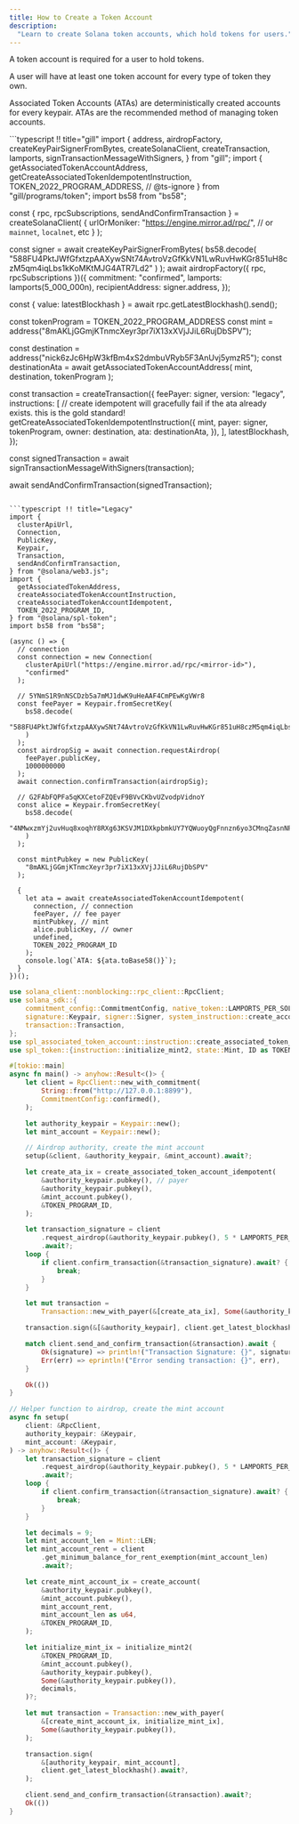 ```yaml
---
title: How to Create a Token Account
description:
  "Learn to create Solana token accounts, which hold tokens for users."
---
```


A token account is required for a user to hold tokens.

A user will have at least one token account for every type of token they own.

Associated Token Accounts (ATAs) are deterministically created accounts for
every keypair. ATAs are the recommended method of managing token accounts.

<CodeTabs storage="cookbook" flags="r">
```typescript !! title="gill"
import {
  address,
  airdropFactory,
  createKeyPairSignerFromBytes,
  createSolanaClient,
  createTransaction,
  lamports,
  signTransactionMessageWithSigners,
} from "gill";
import {
  getAssociatedTokenAccountAddress,
  getCreateAssociatedTokenIdempotentInstruction,
  TOKEN_2022_PROGRAM_ADDRESS,
  // @ts-ignore
} from "gill/programs/token";
import bs58 from "bs58";

const { rpc, rpcSubscriptions, sendAndConfirmTransaction } = createSolanaClient(
  {
    urlOrMoniker: "https://engine.mirror.ad/rpc/<mirror-id>", // or `mainnet`, `localnet`, etc
  }
);

const signer = await createKeyPairSignerFromBytes(
  bs58.decode(
    "588FU4PktJWfGfxtzpAAXywSNt74AvtroVzGfKkVN1LwRuvHwKGr851uH8czM5qm4iqLbs1kKoMKtMJG4ATR7Ld2"
  )
);
await airdropFactory({ rpc, rpcSubscriptions })({
  commitment: "confirmed",
  lamports: lamports(5_000_000n),
  recipientAddress: signer.address,
});

const { value: latestBlockhash } = await rpc.getLatestBlockhash().send();

const tokenProgram = TOKEN_2022_PROGRAM_ADDRESS
const mint = address("8mAKLjGGmjKTnmcXeyr3pr7iX13xXVjJJiL6RujDbSPV");

const destination = address("nick6zJc6HpW3kfBm4xS2dmbuVRyb5F3AnUvj5ymzR5");
const destinationAta = await getAssociatedTokenAccountAddress(
  mint,
  destination,
  tokenProgram
);

const transaction = createTransaction({
  feePayer: signer,
  version: "legacy",
  instructions: [
    // create idempotent will gracefully fail if the ata already exists. this is the gold standard!
    getCreateAssociatedTokenIdempotentInstruction({
      mint,
      payer: signer,
      tokenProgram,
      owner: destination,
      ata: destinationAta,
    }),
  ],
  latestBlockhash,
});

const signedTransaction = await signTransactionMessageWithSigners(transaction);

await sendAndConfirmTransaction(signedTransaction);
```

```typescript !! title="Legacy"
import {
  clusterApiUrl,
  Connection,
  PublicKey,
  Keypair,
  Transaction,
  sendAndConfirmTransaction,
} from "@solana/web3.js";
import {
  getAssociatedTokenAddress,
  createAssociatedTokenAccountInstruction,
  createAssociatedTokenAccountIdempotent,
  TOKEN_2022_PROGRAM_ID,
} from "@solana/spl-token";
import bs58 from "bs58";

(async () => {
  // connection
  const connection = new Connection(
    clusterApiUrl("https://engine.mirror.ad/rpc/<mirror-id>"),
    "confirmed"
  );

  // 5YNmS1R9nNSCDzb5a7mMJ1dwK9uHeAAF4CmPEwKgVWr8
  const feePayer = Keypair.fromSecretKey(
    bs58.decode(
      "588FU4PktJWfGfxtzpAAXywSNt74AvtroVzGfKkVN1LwRuvHwKGr851uH8czM5qm4iqLbs1kKoMKtMJG4ATR7Ld2"
    )
  );
  const airdropSig = await connection.requestAirdrop(
    feePayer.publicKey,
    1000000000
  );
  await connection.confirmTransaction(airdropSig);

  // G2FAbFQPFa5qKXCetoFZQEvF9BVvCKbvUZvodpVidnoY
  const alice = Keypair.fromSecretKey(
    bs58.decode(
      "4NMwxzmYj2uvHuq8xoqhY8RXg63KSVJM1DXkpbmkUY7YQWuoyQgFnnzn6yo3CMnqZasnNPNuAT2TLwQsCaKkUddp"
    )
  );

  const mintPubkey = new PublicKey(
    "8mAKLjGGmjKTnmcXeyr3pr7iX13xXVjJJiL6RujDbSPV"
  );

  {
    let ata = await createAssociatedTokenAccountIdempotent(
      connection, // connection
      feePayer, // fee payer
      mintPubkey, // mint
      alice.publicKey, // owner
      undefined,
      TOKEN_2022_PROGRAM_ID
    );
    console.log(`ATA: ${ata.toBase58()}`);
  }
})();
```

```rust !! title="Rust"
use solana_client::nonblocking::rpc_client::RpcClient;
use solana_sdk::{
    commitment_config::CommitmentConfig, native_token::LAMPORTS_PER_SOL, program_pack::Pack,
    signature::Keypair, signer::Signer, system_instruction::create_account,
    transaction::Transaction,
};
use spl_associated_token_account::instruction::create_associated_token_account_idempotent;
use spl_token::{instruction::initialize_mint2, state::Mint, ID as TOKEN_PROGRAM_ID};

#[tokio::main]
async fn main() -> anyhow::Result<()> {
    let client = RpcClient::new_with_commitment(
        String::from("http://127.0.0.1:8899"),
        CommitmentConfig::confirmed(),
    );

    let authority_keypair = Keypair::new();
    let mint_account = Keypair::new();

    // Airdrop authority, create the mint account
    setup(&client, &authority_keypair, &mint_account).await?;

    let create_ata_ix = create_associated_token_account_idempotent(
        &authority_keypair.pubkey(), // payer
        &authority_keypair.pubkey(),
        &mint_account.pubkey(),
        &TOKEN_PROGRAM_ID,
    );

    let transaction_signature = client
        .request_airdrop(&authority_keypair.pubkey(), 5 * LAMPORTS_PER_SOL)
        .await?;
    loop {
        if client.confirm_transaction(&transaction_signature).await? {
            break;
        }
    }

    let mut transaction =
        Transaction::new_with_payer(&[create_ata_ix], Some(&authority_keypair.pubkey()));

    transaction.sign(&[&authority_keypair], client.get_latest_blockhash().await?);

    match client.send_and_confirm_transaction(&transaction).await {
        Ok(signature) => println!("Transaction Signature: {}", signature),
        Err(err) => eprintln!("Error sending transaction: {}", err),
    }

    Ok(())
}

// Helper function to airdrop, create the mint account
async fn setup(
    client: &RpcClient,
    authority_keypair: &Keypair,
    mint_account: &Keypair,
) -> anyhow::Result<()> {
    let transaction_signature = client
        .request_airdrop(&authority_keypair.pubkey(), 5 * LAMPORTS_PER_SOL)
        .await?;
    loop {
        if client.confirm_transaction(&transaction_signature).await? {
            break;
        }
    }

    let decimals = 9;
    let mint_account_len = Mint::LEN;
    let mint_account_rent = client
        .get_minimum_balance_for_rent_exemption(mint_account_len)
        .await?;

    let create_mint_account_ix = create_account(
        &authority_keypair.pubkey(),
        &mint_account.pubkey(),
        mint_account_rent,
        mint_account_len as u64,
        &TOKEN_PROGRAM_ID,
    );

    let initialize_mint_ix = initialize_mint2(
        &TOKEN_PROGRAM_ID,
        &mint_account.pubkey(),
        &authority_keypair.pubkey(),
        Some(&authority_keypair.pubkey()),
        decimals,
    )?;

    let mut transaction = Transaction::new_with_payer(
        &[create_mint_account_ix, initialize_mint_ix],
        Some(&authority_keypair.pubkey()),
    );

    transaction.sign(
        &[authority_keypair, mint_account],
        client.get_latest_blockhash().await?,
    );

    client.send_and_confirm_transaction(&transaction).await?;
    Ok(())
}
```

</CodeTabs>
